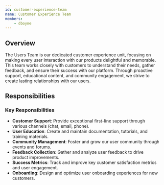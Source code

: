 ```yaml
---
id: customer-experience-team
name: Customer Experience Team
members:
    - dboyne
---
```


## Overview

The Users Team is our dedicated customer experience unit, focusing on making every user interaction with our products delightful and memorable. This team works closely with customers to understand their needs, gather feedback, and ensure their success with our platform. Through proactive support, educational content, and community engagement, we strive to create lasting relationships with our users.

## Responsibilities

### Key Responsibilities
- **Customer Support**: Provide exceptional first-line support through various channels (chat, email, phone).
- **User Education**: Create and maintain documentation, tutorials, and training materials.
- **Community Management**: Foster and grow our user community through events and forums.
- **Feedback Collection**: Gather and analyze user feedback to drive product improvements.
- **Success Metrics**: Track and improve key customer satisfaction metrics and user engagement.
- **Onboarding**: Design and optimize user onboarding experiences for new customers.